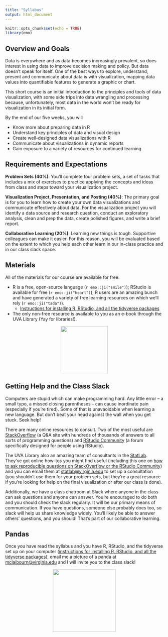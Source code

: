 ```yaml
---
title: "Syllabus"
output: html_document
---
```


```r
knitr::opts_chunk$set(echo = TRUE)
library(emo)
```

## Overview and Goals
Data is everywhere and as data becomes increasingly prevalent, so does interest in using data to improve decision making and policy. But data doesn’t speak for itself. One of the best ways to explore, understand, present and communicate about data is with visualization, mapping data values into quantifiable features to generate a graphic or chart.

This short course is an initial introduction to the principles and tools of data visualization, with some side trips into data wrangling and processing because, unfortunately, most data in the world won’t be ready for visualization in its initial form.

By the end of our five weeks, you will 

* Know more about preparing data in R
* Understand key principles of data and visual design
* Create well-designed data visualizations with R
* Communicate about visualizations in dynamic reports
* Gain exposure to a variety of resources for continued learning

## Requirements and Expectations
**Problem Sets (40%)**: You’ll complete four problem sets, a set of tasks that includes a mix of exercises to practice applying the concepts and ideas from class and steps toward your visualization project.

**Visualization Project, Presentation, and Posting (40%)**: The primary goal is for you to learn how to create your own data visualizations and communicate effectively about data. For the visualization project you will identify a data source and research question, conduct an exploratory analysis, clean and prep the data, create polished figures, and write a brief report. 

**Collaborative Learning (20%)**: Learning new things is tough. Supportive colleagues can make it easier. For this reason, you will be evaluated based on the extent to which you help each other learn in our in-class practice and in our class slack space.

## Materials
All of the materials for our course are available for free. 

* R is a free, open-source language (`r emo::ji("smile")`); RStudio is available for free (`r emo::ji("heart")`); R users are an amazing bunch and have generated a variety of free learning resources on which we’ll rely (`r emo::ji("tada")`). 
  - [Instructions for installing R, RStudio, and all the tidyverse packages](../install/)
* The only non-free resource is available to you as an e-book through the UVA Library (Yay for libraries!). 

<div style="text-align:center;"><img src="https://media.giphy.com/media/dB6ogWRDUsMKuAWrqi/giphy.gif" width="150"></div>


## Getting Help and the Class Slack

Computers are stupid which can make programming hard. Any little error -- a small typo, a missed closing parentheses -- can cause inordinate pain (especially if you're tired). Some of that is unavaoidable when learning a new language. But don't beat your head against the wall when you get stuck. Seek help!

There are many online resources to consult. Two of the most useful are [StackOverflow](https://stackoverflow.com/) (a Q&A site with hundreds of thousands of answers to all sorts of programming questions) and [RStudio Community](https://community.rstudio.com/) (a forum specifically designed for people using RStudio).

The UVA Library also an amazing team of consultants in the [StatLab](https://data.library.virginia.edu/statlab/). They've got online how-tos you might find useful (including this one on [how to ask reproducible questions on StackOverflow or the RStudio Community](https://data.library.virginia.edu/ask-better-code-questions-and-get-better-answers-with-reprex/)) and you can email them at [statlab@virginia.edu](mailto:statlab@virginia.edu) to set up a consultation (you shouldn't use them for your problem sets, but they're a great resource if you're looking for help on the final visualization or after our class is done).

Additionally, we have a class chatroom at Slack where anyone in the class can ask questions and anyone can answer. You're encouraged to do both and you should check the slack regularly. It will be our primary means of communication. If you have questions, someone else probably does too, so slack will help us share knowledge widely. You'll likely be able to answer others' questions, and you should! That's part of our collaborative learning.

## Pandas

Once you have read the syllabus and you have R, RStudio, and the tidyverse set up on your computer ([instructions for installing R, RStudio, and all the tidyverse packages](../install/)), email me a picture of a panda at [mclaibourn@virginia.edu](mailto:mclaibourn@virginia.edu) and I will invite you to the class slack!

<div style="text-align:center;"><img src="https://media.giphy.com/media/EatwJZRUIv41G/giphy.gif" width="200"></div>

